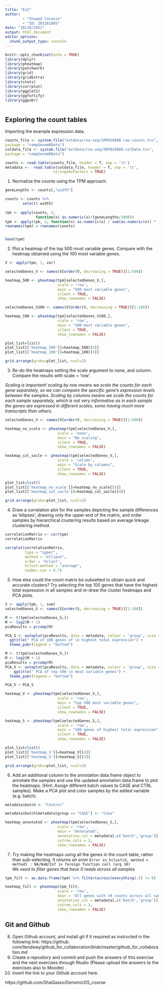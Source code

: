 ```yaml
---
title: "Ex2"
author:
        - "Shaqed Carasso" 
        - "ID: 201281805"
date: "10/28/2021"
output: html_document
editor_options: 
  chunk_output_type: console
---
```


```r
knitr::opts_chunk$set(echo = TRUE)
library(dplyr)
library(pheatmap)
library(patchwork)
library(grid)
library(gridExtra)
library(stats)
library(corrplot)
library(ggplot2)
library(ggfortify)
library(ggpubr)



```

## Exploring the count tables
Importing the example expression data.

```r
counts_file <- system.file("extdata/rna-seq/SRP029880.raw_counts.tsv",
package = "compGenomRData")
coldata_file <- system.file("extdata/rna-seq/SRP029880.colData.tsv",
package = "compGenomRData")

counts <- read.table(counts_file, header = T, sep = '\t')
metadata <-  read.table(coldata_file, header = T, sep = '\t', 
                      stringsAsFactors = TRUE)
```

1. Normalize the counts using the TPM approach.
```r

geneLengths <- counts[,"width"]

counts <- counts %>%
        select(-width)
        
rpk <- apply(counts, 2, 
              function(x) as.numeric(x)/(geneLengths/1000))
tpm <- apply(rpk, 2, function(x) as.numeric(x) / sum(as.numeric(x)) * 10^6)
rownames(tpm) = rownames(counts)


head(tpm)

```

2. Plot a heatmap of the top 500 most variable genes. Compare with the heatmap obtained using the
100 most variable genes. 

```r

V <- apply(tpm, 1, var)

selectedGenes_V <- names(V[order(V, decreasing = TRUE)][1:500])

heatmap_500 <- pheatmap(tpm[selectedGenes_V,], 
                        scale = 'row', 
                        main = "500 most variable genes",
                        silent = TRUE,
                        show_rownames = FALSE)

selectedGenes_V100 <- names(V[order(V, decreasing = TRUE)][1:100])

heatmap_100 <- pheatmap(tpm[selectedGenes_V100,], 
                        scale = 'row', 
                        main = "100 most variable genes",
                        silent = TRUE,
                        show_rownames = FALSE)

```
```r
plot_list=list()
plot_list[['heatmap_500']]=heatmap_500[[4]]
plot_list[['heatmap_100']]=heatmap_100[[4]]

grid.arrange(grobs=plot_list, ncol=2)

```

3. Re-do the heatmaps setting the scale argument to none, and column. Compare the results with scale
= 'row'.  

*Scaling is important! scaling by row means we scale the counts for each gene separately, so we can compare the specific gene's expression levels between the samples.*
*Scaling by columns means we scale the counts for each sample separately, which is not very informative as in each sample the genes are expressed in different scales, some having much more transcripts than others.*

```r

selectedGenes_V <- names(V[order(V, decreasing = TRUE)][1:500])

heatmap_no_scale <- pheatmap(tpm[selectedGenes_V,], 
                        scale = 'none', 
                        main = "No scaling",
                        silent = TRUE,
                        show_rownames = FALSE)

heatmap_col_sacle <- pheatmap(tpm[selectedGenes_V,], 
                        scale = 'column', 
                        main = "Scale by columns",
                        silent = TRUE,
                        show_rownames = FALSE)

```
```r
plot_list=list()
plot_list[['heatmap_no_scale']]=heatmap_no_scale[[4]]
plot_list[['heatmap_col_sacle']]=heatmap_col_sacle[[4]]

grid.arrange(grobs=plot_list, ncol=2)

```  

4. Draw a correlation plot for the samples depicting the sample differences as ‘ellipses’, drawing only the
upper end of the matrix, and order samples by hierarchical clustering results based on average linkage
clustering method. 

```r
correlationMatrix <- cor(tpm)
correlationMatrix
```

```r
corrplot(correlationMatrix, 
         type = "upper",
         method = "ellipse",
         order = 'hclust', 
         hclust.method = "average",
         number.cex = 0.7) 


```

5. How else could the count matrix be subsetted to obtain quick and accurate clusters? Try selecting the
top 100 genes that have the highest total expression in all samples and re-draw the cluster heatmaps
and PCA plots. 


```r
S <- apply(tpm, 1, sum)
selectedGenes_S <- names(S[order(S, decreasing = TRUE)][1:100])
```

```r
M <- t(tpm[selectedGenes_S,])
M <- log2(M + 1)
pcaResults = prcomp(M)

PCA_S <- autoplot(pcaResults, data = metadata, colour = 'group', size = 5) +
  ggtitle(" PCA of 100 genes of \n highest total expression") +
  theme_pubr(legend = "bottom")

M <- t(tpm[selectedGenes_V,])
M <- log2(M + 1)
pcaResults = prcomp(M)
PCA_V <- autoplot(pcaResults, data = metadata, colour = 'group', size = 5)+
    ggtitle(" PCA of top 500 \n most variable genes") +
  theme_pubr(legend = "bottom")

PCA_V + PCA_S

```

```r
heatmap_V <- pheatmap(tpm[selectedGenes_V,], 
                        scale = 'row', 
                        main = "top 500 most variable genes",
                        silent = TRUE,
                        show_rownames = FALSE)

heatmap_S <- pheatmap(tpm[selectedGenes_S,], 
                        scale = 'row', 
                        main = "100 genes of highest total expression",
                        silent = TRUE,
                        show_rownames = FALSE)

```
```r
plot_list=list()
plot_list[['heatmap_V']]=heatmap_V[[4]]
plot_list[['heatmap_S']]=heatmap_S[[4]]

grid.arrange(grobs=plot_list, ncol=2)


```


6. Add an additional column to the annotation data.frame object to annotate the samples and use the
updated annotation data.frame to plot the heatmaps. (Hint: Assign different batch values to CASE and
CTRL samples). Make a PCA plot and color samples by the added variable (e.g. batch). 

```r

metadata$batch <- "Control"

metadata$batch[metadata$group == "CASE"] <- "Case"

heatmap_annotated <- pheatmap(tpm[selectedGenes_S,], 
                        scale = 'row', 
                        main = "Annotated",
                        annotation_col = metadata[,c('batch','group')],
                        cutree_cols = 2,
                        show_rownames = FALSE)


```


7. Try making the heatmaps using all the genes in the count table, rather than sub-selecting. 
*It returns an error* 
```Error in hclust(d, method = method) : NA/NaN/Inf in foreign function call (arg 10)```  
*We need to filter genes that have 0 reads across all samples*

```r
tpm_filt <- as.data.frame(tpm) %>% filter(across(everything(.)) != 0)

heatmap_full <- pheatmap(tpm_filt, 
                        scale = 'row', 
                        main = "All genes with >0 counts across all samples",
                        annotation_col = metadata[,c('batch','group')],
                        cutree_cols = 2,
                        show_rownames = FALSE)
```


## Git and Github

8. Open Github account, and install git if it required as instructed in the following link: https://github.
com/llendway/github_for_collaboration/blob/master/github_for_collaboration.md
9. Create a repository and commit and push the answers of this exercise and the next exercises through
Rtudio (Please upload the answers to the exercises also to Moodle) .
10. Insert the link to your Github account here.

https://github.com/ShaQasso/GenomicDS_course



